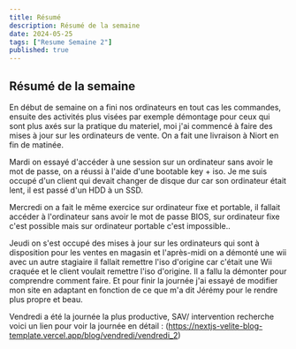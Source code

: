 ```yaml
---
title: Résumé
description: Résumé de la semaine
date: 2024-05-25
tags: ["Resume Semaine 2"]
published: true
---
```



## Résumé de la semaine

En début de semaine on a fini nos ordinateurs en tout cas les commandes, ensuite des activités plus visées par exemple démontage pour ceux qui sont plus axés sur la pratique du
materiel, moi j'ai commencé à faire des mises à jour sur les ordinateurs de vente.
On a fait une livraison à Niort en fin de matinée.

Mardi on essayé d'accéder à une session sur un ordinateur sans avoir le mot de passe, on a réussi à l'aide d'une bootable key + iso. Je me suis occupé d'un client qui devait changer
de disque dur car son ordinateur était lent, il est passé d'un HDD à un SSD.

Mercredi on a fait le même exercice sur ordinateur fixe et portable, il fallait accéder à l'ordinateur sans avoir le mot de passe BIOS, sur ordinateur fixe c'est possible mais
sur ordinateur portable c'est impossible..

Jeudi on s'est occupé des mises à jour sur les ordinateurs qui sont à disposition pour les ventes en magasin et l'après-midi on a démonté une wii avec un autre stagiaire
il fallait remettre l'iso d'origine car c'était une Wii craquée et le client voulait remettre l'iso d'origine.
Il a fallu la démonter pour comprendre comment faire. Et pour finir
la journée j'ai essayé de modifier mon site en adaptant en fonction de ce que m'a dit Jérémy pour le rendre plus propre et beau.

Vendredi a été la journée la plus productive, SAV/ intervention recherche voici un lien pour voir la journée en détail : (https://nextjs-velite-blog-template.vercel.app/blog/vendredi/vendredi_2)